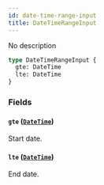 ```yaml
---
id: date-time-range-input
title: DateTimeRangeInput
---
```


No description

```graphql
type DateTimeRangeInput {
  gte: DateTime
  lte: DateTime
}
```

### Fields

#### `gte` ([`DateTime`](/api-reference/scalars/date-time.mdx))

Start date.

#### `lte` ([`DateTime`](/api-reference/scalars/date-time.mdx))

End date.
